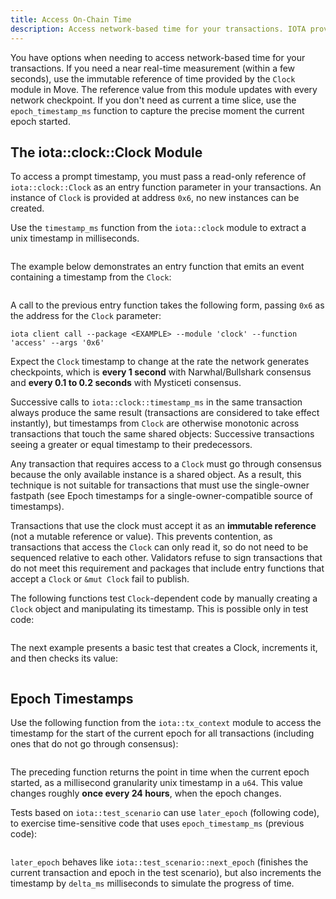 ```yaml
---
title: Access On-Chain Time
description: Access network-based time for your transactions. IOTA provides a Clock module to capture near-real time or epoch time in your IOTA packages.
---
```


You have options when needing to access network-based time for your transactions. If you need a near real-time measurement (within a few seconds), use the immutable reference of time provided by the `Clock` module in Move. The reference value from this module updates with every network checkpoint. If you don't need as current a time slice, use the `epoch_timestamp_ms` function to capture the precise moment the current epoch started.

## The iota::clock::Clock Module

To access a prompt timestamp, you must pass a read-only reference of `iota::clock::Clock` as an entry function parameter in your transactions. An instance of `Clock` is provided at address `0x6`, no new instances can be created.

Use the `timestamp_ms` function from the `iota::clock` module to extract a unix timestamp in milliseconds.


```move file=<rootDir>/crates/iota-framework/packages/iota-framework/sources/clock.move#L29-L33
```

The example below demonstrates an entry function that emits an event containing a timestamp from the `Clock`:

```move file=<rootDir>/examples/move/basics/sources/clock.move#L5-L15
```

A call to the previous entry function takes the following form, passing `0x6` as the address for the `Clock` parameter:

```shell
iota client call --package <EXAMPLE> --module 'clock' --function 'access' --args '0x6'
```

Expect the `Clock` timestamp to change at the rate the network generates checkpoints, which is **every 1 second** with Narwhal/Bullshark consensus and **every 0.1 to 0.2 seconds** with Mysticeti consensus.

Successive calls to `iota::clock::timestamp_ms` in the same transaction always produce the same result (transactions are considered to take effect instantly), but timestamps from `Clock` are otherwise monotonic across transactions that touch the same shared objects: Successive transactions seeing a greater or equal timestamp to their predecessors.

Any transaction that requires access to a `Clock` must go through consensus because the only available instance is a shared object. As a result, this technique is not suitable for transactions that must use the single-owner fastpath (see Epoch timestamps for a single-owner-compatible source of timestamps).

Transactions that use the clock must accept it as an **immutable reference** (not a mutable reference or value). This prevents contention, as transactions that access the `Clock` can only read it, so do not need to be sequenced relative to each other. Validators refuse to sign transactions that do not meet this requirement and packages that include entry functions that accept a `Clock` or `&mut Clock` fail to publish.

The following functions test `Clock`-dependent code by manually creating a `Clock` object and manipulating its timestamp. This is possible only in test code:

```move file=<rootDir>/crates/iota-framework/packages/iota-framework/sources/clock.move#L65-L93
```

The next example presents a basic test that creates a Clock, increments it, and then checks its value:


```move file=<rootDir>/crates/iota-framework/packages/iota-framework/tests/clock_tests.move#L6-L22
```

## Epoch Timestamps

Use the following function from the `iota::tx_context` module to access the timestamp for the start of the current epoch for all transactions (including ones that do not go through consensus):

```move file=<rootDir>/crates/iota-framework/packages/iota-framework/sources/tx_context.move#L54-L56
```

The preceding function returns the point in time when the current epoch started, as a millisecond granularity unix timestamp in a `u64`. This value changes roughly **once every 24 hours**, when the epoch changes.

Tests based on `iota::test_scenario` can use `later_epoch` (following code), to exercise time-sensitive code that uses `epoch_timestamp_ms` (previous code):


```move file=<rootDir>/crates/iota-framework/packages/iota-framework/sources/test/test_scenario.move#L141-L148
```

`later_epoch` behaves like `iota::test_scenario::next_epoch` (finishes the current transaction and epoch in the test scenario), but also increments the timestamp by `delta_ms` milliseconds to simulate the progress of time.
